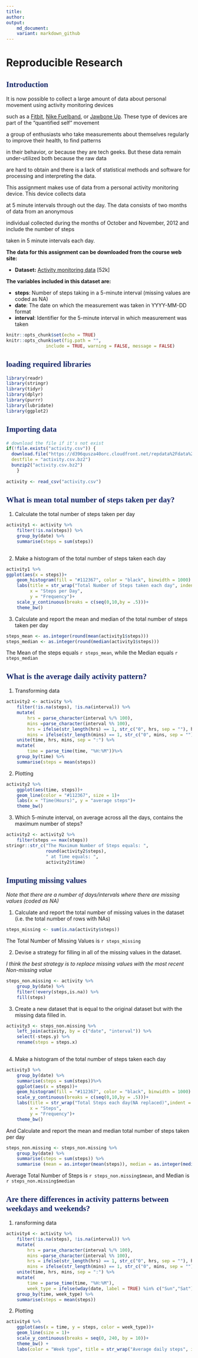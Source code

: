 ---
title: 
author: 
output: 
    md_document:
    variant: markdown_github
---

Reproducible Research
=====================

## <font color = "#112467" face = Times New Roman>Introduction</font>
It is now possible to collect a large amount of data about personal movement using activity monitoring devices   

such as a [Fitbit](http://www.fitbit.com/), [Nike Fuelband](http://www.nike.com/us/en_us/c/nikeplus-fuelband), or [Jawbone Up](https://jawbone.com/up). These type of devices are part of the "quantified self" movement  

a group of enthusiasts who take measurements about themselves regularly to improve their health, to find patterns  

in their behavior, or because they are tech geeks. But these data remain under-utilized both because the raw data    

are hard to obtain and there is a lack of statistical methods and software for processing and interpreting the data.

This assignment makes use of data from a personal activity monitoring device. This device collects data   

at 5 minute intervals through out the day. The data consists of two months of data from an anonymous   

individual collected during the months of October and November, 2012 and include the number of steps  

taken in 5 minute intervals each day.

**The data for this assignment can be downloaded from the course web site:** 

*   **Dataset:** [Activity monitoring data](https://d396qusza40orc.cloudfront.net/repdata%2Fdata%2Factivity.zip) [52k]

**The variables included in this dataset are:**

*   **steps**: Number of steps taking in a 5-minute interval (missing values are coded as NA)  
*   **date**: The date on which the measurement was taken in YYYY-MM-DD format  
*   **interval**: Identifier for the 5-minute interval in which measurement was taken


```{r setup, include=FALSE}
knitr::opts_chunk$set(echo = TRUE)
knitr::opts_chunk$set(fig.path = "",
               include = TRUE, warning = FALSE, message = FALSE)
```

## <font color = "#112467" face = Times New Roman>loading required libraries</font> 

```{r library, message=FALSE, warning=FALSE}
library(readr)
library(stringr)
library(tidyr)
library(dplyr)
library(purrr)
library(lubridate)
library(ggplot2)
```



## <font color = "#112467" face = Times New Roman>Importing data</font>

```{r import}
# download the file if it's not exist
if(!file.exists("activity.csv")) {
  download.file("https://d396qusza40orc.cloudfront.net/repdata%2Fdata%2FStormData.csv.bz2",
  destfile = "activity.csv.bz2")
  bunzip2("activity.csv.bz2")
    }
    
activity <- read_csv("activity.csv")
```



## <font color = "#112467" face = Times New Roman>What is mean total number of steps taken per day?</font>  

1. Calculate the total number of steps taken per day
 
```{r}
activity1 <- activity %>%
    filter(!is.na(steps)) %>%
    group_by(date) %>%
    summarise(steps = sum(steps))
 
```
  
    
  
2. Make a histogram of the total number of steps taken each day

```{r steps by day, fig.height= 6, fig.width=8.88, fig.show='asses'}
activity1 %>%
ggplot(aes(x = steps))+ 
    geom_histogram(fill = "#112367", color = "black", binwidth = 1000) + 
    labs(title = str_wrap("Total Number of Steps taken each day", indent = 45),
         x = "Steps per Day", 
         y = "Frequency")+
    scale_y_continuous(breaks = c(seq(0,10,by = .5)))+
    theme_bw()
```
   
    
  
3. Calculate and report the mean and median of the total number of steps taken per day

```{r}
steps_mean <- as.integer(round(mean(activity1$steps)))
steps_median <- as.integer(round(median(activity1$steps)))
```

The Mean of the steps equals `r steps_mean`, while the Median equals `r steps_median`
  
  
## <font color = "#112467" face = Times New Roman>What is the average daily activity pattern?</font>   

1. Transforming data

```{r, warning=FALSE, message=FALSE}
activity2 <- activity %>%
    filter(!is.na(steps), !is.na(interval)) %>%
    mutate(
        hrs = parse_character(interval %/% 100),
        mins =parse_character(interval %% 100),
        hrs = ifelse(str_length(hrs) == 1, str_c("0", hrs, sep = ""), hrs),
        mins = ifelse(str_length(mins) == 1, str_c("0", mins, sep = ""), mins)) %>%
    unite(time, hrs, mins, sep = ":") %>%
    mutate(
        time = parse_time(time, "%H:%M"))%>%
    group_by(time) %>%
    summarise(steps = mean(steps))
```
   
   
  
2. Plotting

```{r Avg daily activity, fig.height=6, fig.width=8.88, warning=FALSE, message=FALSE}
activity2 %>%
    ggplot(aes(time, steps))+
    geom_line(color = "#112367", size = 1)+
    labs(x = "Time(Hours)", y = "average steps")+
    theme_bw()
```
  
  

3. Which 5-minute interval, on average across all the days, contains the maximum number of steps? 

 
```{r}
activity2 <- activity2 %>% 
    filter(steps == max(steps)) 
stringr::str_c("The Maximum Number of Steps equals: ", 
               round(activity2$steps),
               " at Time equals: ",
               activity2$time)
```

## <font color = "#112467" face = Times New Roman>Imputing missing values</font>

*Note that there are a number of days/intervals where there are missing values (coded as NA)*
  
  
1. Calculate and report the total number of missing values in the dataset (i.e. the total number of rows with NAs)

```{r}
steps_missing <- sum(is.na(activity$steps))
```
   
The Total Number of Missing Values is `r steps_missing`
  
  
2. Devise a strategy for filling in all of the missing values in the dataset.

*I think the best strategy is to replace missing values with the most recent Non-missing value*

```{r, warning=FALSE, message=FALSE}
steps_non.missing <- activity %>%
    group_by(date) %>%
    filter(!every(steps,is.na)) %>%
    fill(steps)
```

  
  
3. Create a new dataset that is equal to the original dataset but with the missing data filled in.


```{r, warning = FALSE, message=FALSE}
activity3 <- steps_non.missing %>%
    left_join(activity, by = c("date", "interval")) %>%
    select(-steps.y) %>%
    rename(steps = steps.x)
    
```

  
  
4. Make a histogram of the total number of steps taken each day

```{r steps Non-missing, fig.height=6, fig.width=8.88, fig.show='hold'}
activity3 %>%
    group_by(date) %>%
    summarise(steps = sum(steps))%>%
    ggplot(aes(x = steps))+ 
    geom_histogram(fill = "#112367", color = "black", binwidth = 1000) + 
    scale_y_continuous(breaks = c(seq(0,10,by = .5)))+
    labs(title = str_wrap("Total Steps each day(NA replaced)",indent = 50),
         x = "Steps", 
         y = "Frequency")+
    theme_bw()
```


And Calculate and report the mean and median total number of steps taken per day

```{r}
steps_non.missing <- steps_non.missing %>%
    group_by(date) %>%
    summarise(steps = sum(steps)) %>%
    summarise (mean = as.integer(mean(steps)), median = as.integer(median(steps)))
```

Average Total Number of Steps is `r steps_non.missing$mean`, and Median is `r steps_non.missing$median`


## <font color = "#112467" face = Times New Roman>Are there differences in activity patterns between weekdays and weekends?</font>

1. ransforming data

```{r}
activity4 <- activity %>%
    filter(!is.na(steps), !is.na(interval)) %>%
    mutate(
        hrs = parse_character(interval %/% 100),
        mins =parse_character(interval %% 100),
        hrs = ifelse(str_length(hrs) == 1, str_c("0", hrs, sep = ""), hrs),
        mins = ifelse(str_length(mins) == 1, str_c("0", mins, sep = ""), mins)) %>%
    unite(time, hrs, mins, sep = ":") %>%
    mutate(
        time = parse_time(time, "%H:%M"),
        week_type = ifelse(wday(date, label = TRUE) %in% c("Sun","Sat"), "Weekend", "Weekday")) %>%
    group_by(time, week_type) %>%
    summarise(steps = mean(steps))
```


2. Plotting

```{r activity by weektype, fig.height=6, fig.width=10}
activity4 %>%
    ggplot(aes(x = time, y = steps, color = week_type))+
    geom_line(size = 1)+
    scale_y_continuous(breaks = seq(0, 240, by = 10))+
    theme_bw() +
    labs(color = "Week type", title = str_wrap("Average daily steps", indent = 55), x = "Time(Hours)")
```


